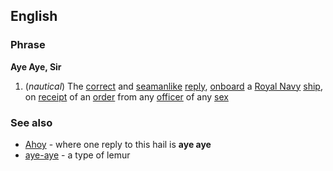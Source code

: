 ==English==
===Phrase===
'''Aye Aye, Sir'''
#(''nautical'') The [[correct]] and [[seamanlike]] [[reply]], [[onboard]] a [[Royal Navy]] [[ship]], on [[receipt]] of an [[order]] from any [[officer]] of any [[sex]]
===See also===
*[[Ahoy]] - where one reply to this hail is '''aye aye'''
*[[aye-aye]] - a type of lemur